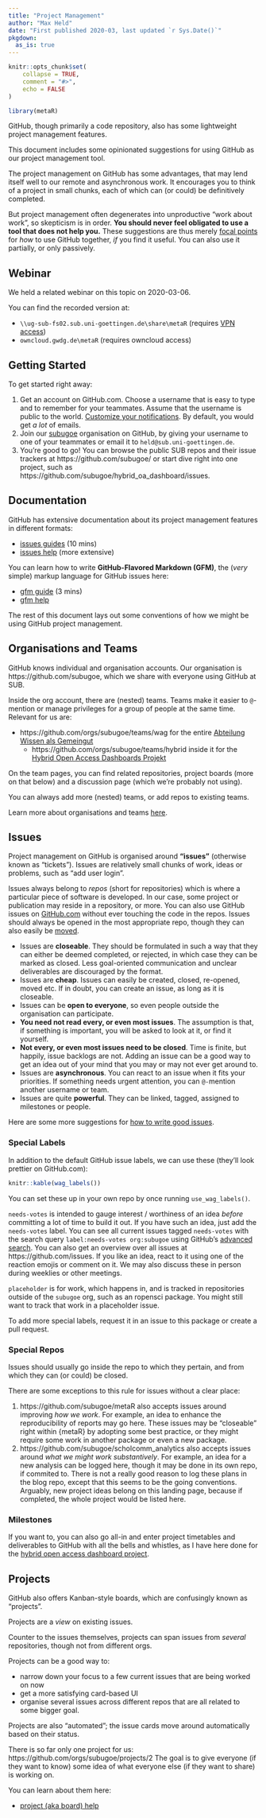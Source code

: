 ```yaml
---
title: "Project Management"
author: "Max Held"
date: "First published 2020-03, last updated `r Sys.Date()`"
pkgdown:
  as_is: true
---
```


```r
knitr::opts_chunk$set(
    collapse = TRUE,
    comment = "#>",
    echo = FALSE
)
```

```r
library(metaR)
```

GitHub, though primarily a code repository, also has some lightweight project management features.

This document includes some opinionated suggestions for using GitHub as our project management tool.

The project management on GitHub has some advantages, that may lend itself well to our remote and asynchronous work.
It encourages you to think of a project in small chunks, each of which can (or could) be definitively completed.

But project management often degenerates into unproductive "work about work", so skepticism is in order.
**You should never feel obligated to use a tool that does not help you.**
These suggestions are thus merely [focal points](https://en.wikipedia.org/wiki/Focal_point_(game_theory)) for *how* to use GitHub together, *if* you find it useful.
You can also use it partially, or only passively.


## Webinar

We held a related webinar on this topic on 2020-03-06.

You can find the recorded version at:

- `\\ug-sub-fs02.sub.uni-goettingen.de\share\metaR` (requires [VPN access](https://intranet.sub.uni-goettingen.de/pages/viewpage.action?pageId=118144269))
- `owncloud.gwdg.de\metaR` (requires owncloud access)


## Getting Started

To get started right away:

1. Get an account on GitHub.com.
   Choose a username that is easy to type and to remember for your teammates.
   Assume that the username is public to the world.
   [Customize your notifications](https://help.github.com/en/github/receiving-notifications-about-activity-on-github/choosing-the-delivery-method-for-your-notifications).
   By default, you would get *a lot* of emails.
2. Join our [subugoe](https://github.com/subugoe) organisation on GitHub, by giving your username to one of your teammates or email it to `held@sub.uni-goettingen.de`.
3. You're good to go! You can browse the public SUB repos and their issue trackers at https://github.com/subugoe/ or start dive right into one project, such as https://github.com/subugoe/hybrid_oa_dashboard/issues.


## Documentation

GitHub has extensive documentation about its project management features in different formats:

- [issues guides](https://guides.github.com/features/issues/) (10 mins)
- [issues help](https://help.github.com/en/github/managing-your-work-on-github/managing-your-work-with-issues) (more extensive)

You can learn how to write **GitHub-Flavored Markdown (GFM)**, the (*very* simple) markup language for GitHub issues here:

- [gfm guide](https://guides.github.com/features/mastering-markdown/) (3 mins)
- [gfm help](https://help.github.com/en/github/writing-on-github)

The rest of this document lays out some conventions of how we might be using GitHub project management.


## Organisations and Teams

GitHub knows individual and organisation accounts.
Our organisation is https://github.com/subugoe, which we share with everyone using GitHub at SUB.

Inside the org account, there are (nested) teams.
Teams make it easier to `@`-mention or manage privileges for a group of people at the same time.
Relevant for us are:

- https://github.com/orgs/subugoe/teams/wag for the entire [Abteilung Wissen als Gemeingut](https://www.sub.uni-goettingen.de/kontakt/abteilungen-a-z/abteilungs-und-gruppendetails/abteilunggruppe/wissen-als-gemeingut/)
  - https://github.com/orgs/subugoe/teams/hybrid inside it for the [Hybrid Open Access Dashboards Projekt](https://www.sub.uni-goettingen.de/projekte-forschung/projektdetails/projekt/hybrid-oa-dashboards/)

On the team pages, you can find related repositories, project boards (more on that below) and a discussion page (which we're probably not using).

You can always add more (nested) teams, or add repos to existing teams.

Learn more about organisations and teams [here](https://help.github.com/en/enterprise/2.19/admin/user-management/organizations-and-teams).


## Issues

Project management on GitHub is organised around **"issues"** (otherwise known as "tickets").
Issues are relatively small chunks of work, ideas or problems, such as "add user login".

Issues always belong to *repos* (short for repositories) which is where a particular piece of software is developed.
In our case, some project or publication may reside in a repository, or more.
You can also use GitHub issues on [GitHub.com](https://github.com) without ever touching the code in the repos.
Issues should always be opened in the most appropriate repo, though they can also easily be [moved](https://help.github.com/en/github/managing-your-work-on-github/transferring-an-issue-to-another-repository).

- Issues are **closeable**.
    They should be formulated in such a way that they can either be deemed completed, or rejected, in which case they can be marked as closed.
    Less goal-oriented communication and unclear deliverables are discouraged by the format.
- Issues are **cheap**.
    Issues can easily be created, closed, re-opened, moved etc.
    If in doubt, you can create an issue, as long as it is closeable.
- Issues can be **open to everyone**, so even people outside the organisation can participate.
- **You need not read every, or even most issues**.
    The assumption is that, if something is important, you will be asked to look at it, or find it yourself.
- **Not every, or even most issues need to be closed**.
    Time is finite, but happily, issue backlogs are not.
    Adding an issue can be a good way to get an idea out of your mind that you may or may not ever get around to.
- Issues are **asynchronous**.
    You can react to an issue when it fits your priorities.
    If something needs urgent attention, you can `@-`mention another username or team.
- Issues are quite **powerful**.
    They can be linked, tagged, assigned to milestones or people.

Here are some more suggestions for [how to write good issues](https://wiredcraft.com/blog/how-we-write-our-github-issues/).


### Special Labels

In addition to the default GitHub issue labels, we can use these (they'll look prettier on GitHub.com):

```r
knitr::kable(wag_labels())
```

You can set these up in your own repo by once running `use_wag_labels()`.

`needs-votes` is intended to gauge interest / worthiness of an idea *before* committing a lot of time to build it out.
If you have such an idea, just add the `needs-votes` label.
You can see all current issues tagged `needs-votes` with the search query `label:needs-votes org:subugoe` using GitHub's [advanced search](https://help.github.com/en/github/searching-for-information-on-github/about-searching-on-github).
You can also get an overview over all issues at https://github.com/issues.
If you like an idea, react to it using one of the reaction emojis or comment on it.
We may also discuss these in person during weeklies or other meetings.

`placeholder` is for work, which happens in, and is tracked in repositories outside of the `subugoe` org, such as an ropensci package.
You might still want to track that work in a placeholder issue.

To add more special labels, request it in an issue to this package or create a pull request.


### Special Repos

Issues should usually go inside the repo to which they pertain, and from which they can (or could) be closed.

There are some exceptions to this rule for issues without a clear place:

1. https://github.com/subugoe/metaR also accepts issues around improving *how we work*.
    For example, an idea to enhance the reproducibility of reports may go here.
    These issues may be "closeable" right within {metaR} by adopting some best practice, or they might require some work in another package or even a new package.
2. https://github.com/subugoe/scholcomm_analytics also accepts issues around *what we might work substantively*.
    For example, an idea for a new analysis can be logged here, though it may be done in its own repo, if commited to.
    There is not a really good reason to log these plans in the blog repo, except that this seems to be the going conventions.
    Arguably, new project ideas belong on this landing page, because if completed, the whole project would be listed here.


### Milestones

If you want to, you can also go all-in and enter project timetables and deliverables to GitHub with all the bells and whistles, as I have here done for the [hybrid open access dashboard project](https://github.com/subugoe/hybrid_oa_dashboard).


## Projects

GitHub also offers Kanban-style boards, which are confusingly known as "projects".

Projects are a *view* on existing issues.

Counter to the issues themselves, projects can span issues from *several* repositories, though not from different orgs.

Projects can be a good way to:

- narrow down your focus to a few current issues that are being worked on now
- get a more satisfying card-based UI
- organise several issues across different repos that are all related to some bigger goal.

Projects are also "automated"; the issue cards move around automatically based on their status.

There is so far only one project for us: https://github.com/orgs/subugoe/projects/2
The goal is to give everyone (if they want to know) some idea of what everyone else (if they want to share) is working on.

You can learn about them here:

- [project (aka board) help](https://help.github.com/en/github/managing-your-work-on-github/about-project-boards)

